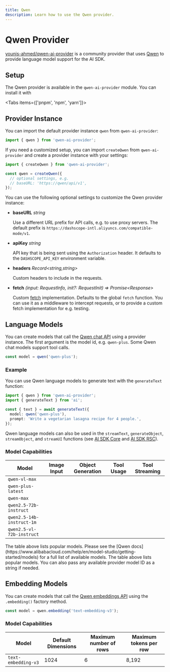 ```yaml
---
title: Qwen
description: Learn how to use the Qwen provider.
---
```


# Qwen Provider

[younis-ahmed/qwen-ai-provider](https://github.com/younis-ahmed/qwen-ai-provider) is a community provider that uses [Qwen](https://www.alibabacloud.com/en/solutions/generative-ai/qwen) to provide language model support for the AI SDK.

## Setup

The Qwen provider is available in the `qwen-ai-provider` module. You can install it with

<Tabs items={['pnpm', 'npm', 'yarn']}>
  <Tab>
    <Snippet text="pnpm add qwen-ai-provider" dark />
  </Tab>
  <Tab>
    <Snippet text="npm install qwen-ai-provider" dark />
  </Tab>
  <Tab>
    <Snippet text="yarn add qwen-ai-provider" dark />
  </Tab>
</Tabs>

## Provider Instance

You can import the default provider instance `qwen` from `qwen-ai-provider`:

```ts
import { qwen } from 'qwen-ai-provider';
```

If you need a customized setup, you can import `createQwen` from `qwen-ai-provider` and create a provider instance with your settings:

```ts
import { createQwen } from 'qwen-ai-provider';

const qwen = createQwen({
  // optional settings, e.g.
  // baseURL: 'https://qwen/api/v1',
});
```

You can use the following optional settings to customize the Qwen provider instance:

- **baseURL** _string_

  Use a different URL prefix for API calls, e.g. to use proxy servers.
  The default prefix is `https://dashscope-intl.aliyuncs.com/compatible-mode/v1`.

- **apiKey** _string_

  API key that is being sent using the `Authorization` header.
  It defaults to the `DASHSCOPE_API_KEY` environment variable.

- **headers** _Record&lt;string,string&gt;_

  Custom headers to include in the requests.

- **fetch** _(input: RequestInfo, init?: RequestInit) => Promise&lt;Response&gt;_

  Custom [fetch](https://developer.mozilla.org/en-US/docs/Web/API/fetch) implementation.
  Defaults to the global `fetch` function.
  You can use it as a middleware to intercept requests,
  or to provide a custom fetch implementation for e.g. testing.

## Language Models

You can create models that call the [Qwen chat API](https://www.alibabacloud.com/help/en/model-studio/developer-reference/use-qwen-by-calling-api) using a provider instance.
The first argument is the model id, e.g. `qwen-plus`.
Some Qwen chat models support tool calls.

```ts
const model = qwen('qwen-plus');
```

### Example

You can use Qwen language models to generate text with the `generateText` function:

```ts
import { qwen } from 'qwen-ai-provider';
import { generateText } from 'ai';

const { text } = await generateText({
  model: qwen('qwen-plus'),
  prompt: 'Write a vegetarian lasagna recipe for 4 people.',
});
```

Qwen language models can also be used in the `streamText`, `generateObject`, `streamObject`, and `streamUI` functions
(see [AI SDK Core](/docs/ai-sdk-core) and [AI SDK RSC](/docs/ai-sdk-rsc)).

### Model Capabilities

| Model                     | Image Input         | Object Generation   | Tool Usage          | Tool Streaming      |
| ------------------------- | ------------------- | ------------------- | ------------------- | ------------------- |
| `qwen-vl-max`             | <Check size={18} /> | <Check size={18} /> | <Check size={18} /> | <Check size={18} /> |
| `qwen-plus-latest`        | <Cross size={18} /> | <Check size={18} /> | <Check size={18} /> | <Check size={18} /> |
| `qwen-max`                | <Cross size={18} /> | <Check size={18} /> | <Check size={18} /> | <Check size={18} /> |
| `qwen2.5-72b-instruct`    | <Cross size={18} /> | <Check size={18} /> | <Check size={18} /> | <Check size={18} /> |
| `qwen2.5-14b-instruct-1m` | <Cross size={18} /> | <Check size={18} /> | <Check size={18} /> | <Check size={18} /> |
| `qwen2.5-vl-72b-instruct` | <Check size={18} /> | <Check size={18} /> | <Check size={18} /> | <Check size={18} /> |

<Note>
  The table above lists popular models. Please see the [Qwen
  docs](https://www.alibabacloud.com/help/en/model-studio/getting-started/models)
  for a full list of available models. The table above lists popular models. You
  can also pass any available provider model ID as a string if needed.
</Note>

## Embedding Models

You can create models that call the [Qwen embeddings API](https://www.alibabacloud.com/help/en/model-studio/getting-started/models#cff6607866tsg)
using the `.embedding()` factory method.

```ts
const model = qwen.embedding('text-embedding-v3');
```

### Model Capabilities

| Model               | Default Dimensions | Maximum number of rows | Maximum tokens per row |
| ------------------- | ------------------ | ---------------------- | ---------------------- |
| `text-embedding-v3` | 1024               | 6                      | 8,192                  |
